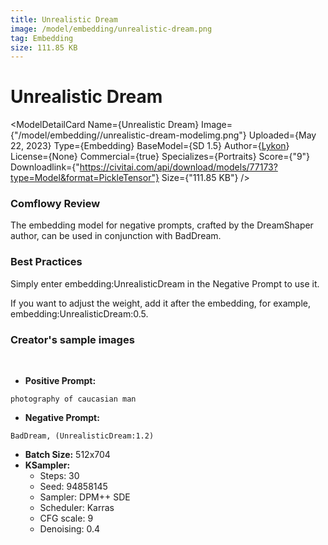 ```yaml
---
title: Unrealistic Dream
image: /model/embedding/unrealistic-dream.png
tag: Embedding
size: 111.85 KB
---
```



# Unrealistic Dream

<ModelDetailCard 
  Name={<span>Unrealistic Dream</span>}
  Image={"/model/embedding//unrealistic-dream-modelimg.png"}
  Uploaded={<span>May 22, 2023</span>}
  Type={<span>Embedding</span>}
  BaseModel={<span>SD 1.5</span>}
  Author={<a href="https://civitai.com/user/Lykon">Lykon</a>}
  License={<span>None</span>}
  Commercial={true}
  Specializes={<span>Portraits</span>}
  Score={"9"}
  Downloadlink={"https://civitai.com/api/download/models/77173?type=Model&format=PickleTensor"}
  Size={"111.85 KB"}
/>

### Comflowy Review

The embedding model for negative prompts, crafted by the DreamShaper author, can be used in conjunction with BadDream.

### Best Practices
Simply enter embedding:UnrealisticDream in the Negative Prompt to use it.

If you want to adjust the weight, add it after the embedding, for example, embedding:UnrealisticDream:0.5.


### Creator's sample images

<br/>
<PhotoProvider>
  <PhotoView src="/model/embedding/002.png">
    <img src="/model/embedding/002.png" alt="" className='rounded-lg'/>
  </PhotoView>
</PhotoProvider>

* **Positive Prompt:** 
```plaintext
photography of caucasian man
```
* **Negative Prompt:** 
```plaintext
BadDream, (UnrealisticDream:1.2)
```
* **Batch Size:** 512x704
* **KSampler:**
  * Steps: 30
  * Seed: 94858145
  * Sampler: DPM++ SDE
  * Scheduler: Karras
  * CFG scale: 9
  * Denoising: 0.4